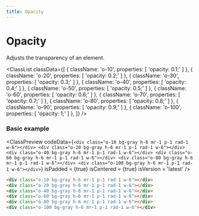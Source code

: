 ```yaml
---
title: Opacity
---
```



# Opacity

Adjusts the transparency of an element.

<ClassList
  classData={[
    {
      className: 'o-10',
      properties: [
        'opacity: 0.1;'
      ]
    },
    {
      className: 'o-20',
      properties: [
        'opacity: 0.2;'
      ]
    },
    {
      className: 'o-30',
      properties: [
        'opacity: 0.3;'
      ]
    },
    {
      className: 'o-40',
      properties: [
        'opacity: 0.4;'
      ]
    },
    {
      className: 'o-50',
      properties: [
        'opacity: 0.5;'
      ]
    },
    {
      className: 'o-60',
      properties: [
        'opacity: 0.6;'
      ]
    },
    {
      className: 'o-70',
      properties: [
        'opacity: 0.7;'
      ]
    },
    {
      className: 'o-80',
      properties: [
        'opacity: 0.8;'
      ]
    },
    {
      className: 'o-90',
      properties: [
        'opacity: 0.9;'
      ]
    },
    {
      className: 'o-100',
      properties: [
        'opacity: 1;'
      ]
    },
  ]}
/>

### Basic example

<ClassPreview
  codeData={`
    <div class="o-10 bg-gray h-6 mr-1 p-1 rad-1 w-6"></div>
    <div class="o-20 bg-gray h-6 mr-1 p-1 rad-1 w-6"></div>
    <div class="o-40 bg-gray h-6 mr-1 p-1 rad-1 w-6"></div>
    <div class="o-60 bg-gray h-6 mr-1 p-1 rad-1 w-6"></div>
    <div class="o-80 bg-gray h-6 mr-1 p-1 rad-1 w-6"></div>
    <div class="o-100 bg-gray h-6 mr-1 p-1 rad-1 w-6"></div>
  `}
  isPadded = {true}
  isCentered = {true}
  isVersion = 'latest'
/>

```html
<div class="o-10 bg-gray h-6 mr-1 p-1 rad-1 w-6"></div>
<div class="o-20 bg-gray h-6 mr-1 p-1 rad-1 w-6"></div>
<div class="o-40 bg-gray h-6 mr-1 p-1 rad-1 w-6"></div>
<div class="o-60 bg-gray h-6 mr-1 p-1 rad-1 w-6"></div>
<div class="o-80 bg-gray h-6 mr-1 p-1 rad-1 w-6"></div>
<div class="o-100 bg-gray h-6 mr-1 p-1 rad-1 w-6"></div>
```